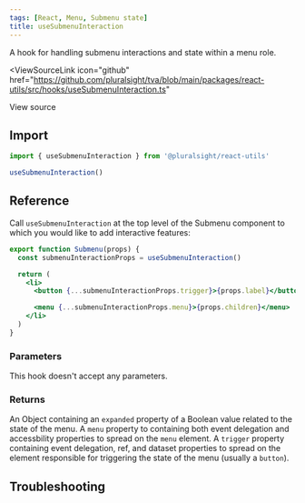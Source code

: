 ```yaml
---
tags: [React, Menu, Submenu state]
title: useSubmenuInteraction
---
```



<p className="size-xxl">
  A hook for handling submenu interactions and state within a menu role.
</p>

<ViewSourceLink
  icon="github"
  href="https://github.com/pluralsight/tva/blob/main/packages/react-utils/src/hooks/useSubmenuInteraction.ts"
>
  View source
</ViewSourceLink>

## Import

```javascript
import { useSubmenuInteraction } from '@pluralsight/react-utils'
```

```typescript
useSubmenuInteraction()
```

## Reference

Call `useSubmenuInteraction` at the top level of the Submenu component to which you would like to add interactive features:

```jsx showLineNumbers {2,6,8}
export function Submenu(props) {
  const submenuInteractionProps = useSubmenuInteraction()

  return (
    <li>
      <button {...submenuInteractionProps.trigger}>{props.label}</button>

      <menu {...submenuInteractionProps.menu}>{props.children}</menu>
    </li>
  )
}
```

### Parameters

This hook doesn't accept any parameters.

### Returns

An Object containing an `expanded` property of a Boolean value related to the state of the menu. A `menu` property to containing both event delegation and accessbility properties to spread on the `menu` element. A `trigger` property containing event delegation, ref, and dataset properties to spread on the element responsible for triggering the state of the menu (usually a `button`).

## Troubleshooting

